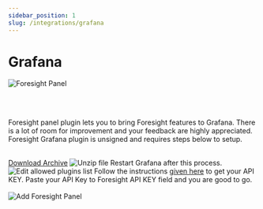 ```yaml
---
sidebar_position: 1
slug: /integrations/grafana
---
```


# Grafana


 <img src="/img/features/grafana/grafana-plugin.gif" alt="Foresight Panel" />

 <br /><br />

Foresight panel plugin lets you to bring Foresight features to Grafana. There is a lot of room for improvement and your feedback are highly appreciated. Foresight Grafana plugin is unsigned and requires steps below to setup.
 <br /><br />



<Container>
  <Step step="1" stepHeader="Download Foresight Grafana plugin">
      <Card title="Plugin Archive">
        <a href="https://4750167.fs1.hubspotusercontent-na1.net/hubfs/4750167/Foresight%20Grafana/foresight-grafana-plugin.zip">Download Archive</a>
      </Card>
  </Step>
  <Step step="2" stepHeader="Copy zip file and unzip under grafana/data/plugins folder">
    <img src="/img/features/grafana/grafana-1.png" alt="Unzip file" />
  </Step>
  <Step step="3" stepHeader="Edit defaults.ini and add foresight-panel to allowed plugins list">
    Restart Grafana after this process.
    <img src="/img/features/grafana/grafana-2.png" alt="Edit allowed plugins list" />
  </Step>
  <Step step="4" stepHeader="Copy your API Key">
    Follow the instructions <a href="https://docs.runforesight.com/how-to/get-api-key">given here</a> to get your API KEY.
  </Step>
  <Step step="5" stepHeader="Add Foresight panel to Grafana Dashboard">
    Paste your API Key to Foresight API KEY field and you are good to go.
    <br /><br />
    <img src="/img/features/grafana/grafana-add-plugin.gif" alt="Add Foresight Panel" />
  </Step>
</Container>